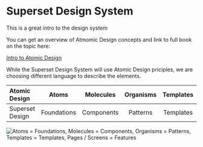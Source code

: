 
<Meta title="Design System/Introduction" />

# Superset Design System

This is a great intro to the design system

You can get an overview of Atmomic Design concepts and link to full book on the topic here:

<a href="https://bradfrost.com/blog/post/atomic-web-design/" target="_blank">
  Intro to Atomic Design
</a>

While the Superset Design System will use Atomic Design priciples, we are choosing different language to describe the elements.

| Atomic Design   |    Atoms    | Molecules  | Organisms | Templates | Pages / Screens |
| :-------------- | :---------: | :--------: | :-------: | :-------: | :-------------: |
| Superset Design | Foundations | Components | Patterns  | Templates |    Features     |

<img
  src={AtomicDesign}
  alt="Atoms = Foundations, Molecules = Components, Organisms = Patterns, Templates = Templates, Pages / Screens = Features"
/>
